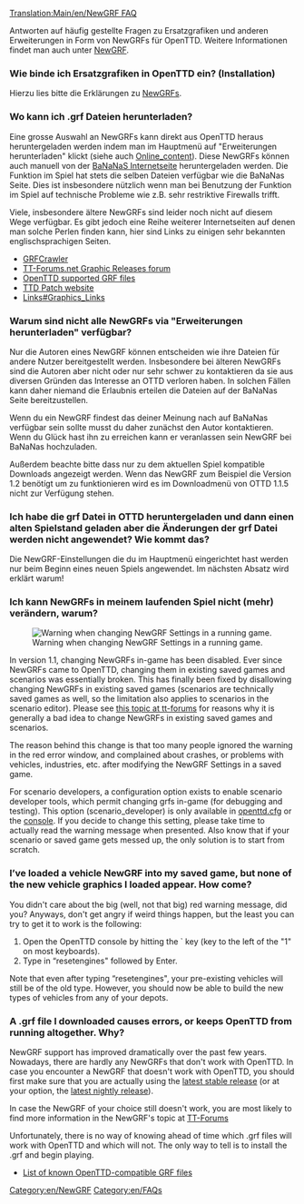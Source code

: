 [[Translation:Main/en/NewGRF FAQ]]{{en/FAQmenu}}
{{en/Feature|0.4}}

{{en/Todo|weiter übersetzen, neue Screenshots erstellen und dann im Wiki verlinken}}

Antworten auf häufig gestellte Fragen zu Ersatzgrafiken und anderen Erweiterungen in Form von NewGRFs für OpenTTD. Weitere Informationen findet man auch unter [[Main/de/NewGRF|NewGRF]].

===Wie binde ich Ersatzgrafiken in OpenTTD ein? (Installation)===
Hierzu lies bitte die Erklärungen zu [[Main/de/NewGRF|NewGRFs]].

===Wo kann ich .grf Dateien herunterladen?===

Eine grosse Auswahl an NewGRFs kann direkt aus OpenTTD heraus heruntergeladen werden indem man im Hauptmenü auf "Erweiterungen herunterladen" klickt (siehe auch [[Main/en/Online content|Online_content]]).
Diese NewGRFs können auch manuell von der [http://bananas.openttd.org/ BaNaNaS Internetseite] heruntergeladen werden. Die Funktion im Spiel hat stets die selben Dateien verfügbar wie die BaNaNas Seite. Dies ist insbesondere nützlich wenn man bei Benutzung der Funktion im Spiel auf technische Probleme wie z.B. sehr restriktive Firewalls trifft.

Viele, insbesondere ältere NewGRFs sind leider noch nicht auf diesem Wege verfügbar. Es gibt jedoch eine Reihe weiterer Internetseiten auf denen man solche Perlen finden kann, hier sind Links zu einigen sehr bekannten englischsprachigen Seiten.

* [http://grfcrawler.tt-forums.net/ GRFCrawler]
* [http://www.tt-forums.net/viewforum.php?f=67 TT-Forums.net Graphic Releases forum]
* [[Main/en/NewGRF List|OpenTTD supported GRF files]]
* [http://www.ttdpatch.net/newgrf.html TTD Patch website]
* [[Main/en/Links#Graphics Links|Links#Graphics_Links]]

===Warum sind nicht alle NewGRFs via "Erweiterungen herunterladen" verfügbar?===

Nur die Autoren eines NewGRF können entscheiden wie ihre Dateien für andere Nutzer bereitgestellt werden. Insbesondere bei älteren NewGRFs sind die Autoren aber nicht oder nur sehr schwer zu kontaktieren da sie aus diversen Gründen das Interesse an OTTD verloren haben. In solchen Fällen kann daher niemand die Erlaubnis erteilen die Dateien auf der BaNaNas Seite bereitzustellen.

Wenn du ein NewGRF findest das deiner Meinung nach auf BaNaNas verfügbar sein sollte musst du daher zunächst den Autor kontaktieren. Wenn du Glück hast ihn zu erreichen kann er veranlassen sein NewGRF bei BaNaNas hochzuladen.

Außerdem beachte bitte dass nur zu dem aktuellen Spiel kompatible Downloads angezeigt werden. Wenn das NewGRF zum Beispiel die Version 1.2 benötígt um zu funktionieren wird es im Downloadmenü von OTTD 1.1.5 nicht zur Verfügung stehen.

===Ich habe die grf Datei in OTTD heruntergeladen und dann einen alten Spielstand geladen aber die Änderungen der grf Datei werden nicht angewendet? Wie kommt das?===

Die NewGRF-Einstellungen die du im Hauptmenü eingerichtet hast werden nur beim Beginn eines neuen Spiels angewendet. Im nächsten Absatz wird erklärt warum!

===Ich kann NewGRFs in meinem laufenden Spiel nicht (mehr) verändern, warum?===
[[File:en/Newgrf warning.png|frame|right|Warning when changing NewGRF Settings in a running game.]]

In version 1.1, changing NewGRFs in-game has been disabled. Ever since NewGRFs came to OpenTTD, changing them in existing saved games and scenarios was essentially broken. This has finally been fixed by disallowing changing NewGRFs in existing saved games (scenarios are technically saved games as well, so the limitation also applies to scenarios in the scenario editor). Please see [http://www.tt-forums.net/viewtopic.php?f=29&t=53881 this topic at tt-forums] for reasons why it is generally a bad idea to change NewGRFs in existing saved games and scenarios.

The reason behind this change is that too many people ignored the warning in the red error window, and complained about crashes, or problems with vehicles, industries, etc. after modifying the NewGRF Settings in a saved game.

For scenario developers, a configuration option exists to enable scenario developer tools, which permit changing grfs in-game (for debugging and testing). This option (scenario_developer) is only available in [[Main/en/Openttd.cfg|openttd.cfg]] or the [[Main/en/Console|console]]. If you decide to change this setting, please take time to actually read the warning message when presented. Also know that if your scenario or saved game gets messed up, the only solution is to start from scratch.

===I’ve loaded a vehicle NewGRF into my saved game, but none of the new vehicle graphics I loaded appear. How come?===

You didn't care about the big (well, not that big) red warning message, did you? Anyways, don't get angry if weird things happen, but the least you can try to get it to work is the following:

# Open the OpenTTD console by hitting the ` key (key to the left of the "1" on most keyboards).
# Type in “resetengines" followed by Enter.

Note that even after typing “resetengines", your pre-existing vehicles will still be of the old type.  However, you should now be able to build the new types of vehicles from any of your depots.

===A .grf file I downloaded causes errors, or keeps OpenTTD from running altogether.  Why?===

NewGRF support has improved dramatically over the past few years. Nowadays, there are hardly any NewGRFs that don't work with OpenTTD. In case you encounter a NewGRF that doesn't work with OpenTTD, you should first make sure that you are actually using the [http://www.openttd.org/en/download-stable latest stable release] (or at your option, the [http://www.openttd.org/en/download-trunk latest nightly release]).

In case the NewGRF of your choice still doesn't work, you are most likely to find more information in the NewGRF's topic at [http://www.tt-forums.net/viewforum.php?f=66 TT-Forums]

Unfortunately, there is no way of knowing ahead of time which .grf files will work with OpenTTD and which will not.  The only way to tell is to install the .grf and begin playing.

* [[Main/en/NewGRF List|List of known OpenTTD-compatible GRF files]]



{{en/Navbox NewGRF}}

[[Category:en/NewGRF]]
[[Category:en/FAQs]]